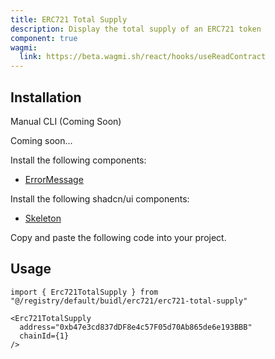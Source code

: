 ```yaml
---
title: ERC721 Total Supply
description: Display the total supply of an ERC721 token
component: true
wagmi:
  link: https://beta.wagmi.sh/react/hooks/useReadContract
---
```


<ComponentPreview
  name="erc721-total-supply-demo"
  className="[&_.preview>[data-orientation=vertical]]:sm:max-w-[70%]"
/>

## Installation

<Tabs defaultValue="manual">

<TabsList>
  <TabsTrigger value="manual">Manual</TabsTrigger>
  <TabsTrigger disabled={true} value="cli">
    CLI (Coming Soon)
  </TabsTrigger>
</TabsList>

<TabsContent value="cli">

<Steps>

<Step>Coming soon...</Step>

</Steps>

</TabsContent>

<TabsContent value="manual">

<Steps>

<Step>Install the following components:</Step>

- [ErrorMessage](/docs/components/error-message)

<Step>Install the following shadcn/ui components:</Step>

- [Skeleton](https://ui.shadcn.com/docs/components/skeleton)

<Step>Copy and paste the following code into your project.</Step>

<ComponentSource name="erc721-total-supply" />

</Steps>

</TabsContent>

</Tabs>

## Usage

```tsx
import { Erc721TotalSupply } from "@/registry/default/buidl/erc721/erc721-total-supply"
```

```tsx
<Erc721TotalSupply
  address="0xb47e3cd837dDF8e4c57F05d70Ab865de6e193BBB"
  chainId={1}
/>
```
